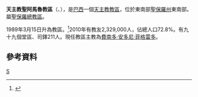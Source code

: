 {{Infobox Roman Catholic diocese
|name=聖阿馬魯

|jurisdiction=教區
|latin = Dioecesis Sancti Amaro

|image =
|caption = 
|location = [[巴西|巴西]]
|territory = [[聖保羅州|聖保羅州]]東南部
|population = 2,329,000

|rite = [[罗马礼|罗马礼]]
|patron = 
|province = 聖保羅
|established = 1989年
|cathedral =  聖茂樂主教座堂
|co-cathedral =
|leadership = 主教
|website =[http://www.diocesedesantoamaro.org.br/ 官方網頁]
|patriarch= 
|metropolitan = 
|ordinary = 費南多·安多尼·菲格雷多

|coadjutor archbishop =
|coadjutor bishop =
|auxiliary =
|emeritus =
}}
'''天主教聖阿馬魯教區'''（{{lang-la|Dioecesis Sancti Mauri}}、{{lang-pt|Diocese de Santo Amaro}}），是[[巴西|巴西]]一個[[天主教|天主教]][[教區|教區]]，位於東南部[[聖保羅州|聖保羅州]]東南部。屬[[天主教聖保羅總教區|聖保羅總教區]]。

1989年3月15日升為教區。<ref>{{Cite web |url=http://www.vatican.va/holy_father/john_paul_ii/apost_constitutions/documents/hf_jp-ii_apc_19890315_sancti-mauri_lt.html |title=升為教區的宗座憲令 |access-date=2013-11-29 |archive-date=2014-05-17 |archive-url=https://web.archive.org/web/20140517000534/http://www.vatican.va/holy_father/john_paul_ii/apost_constitutions/documents/hf_jp-ii_apc_19890315_sancti-mauri_lt.html |dead-url=no }}</ref>2010年有教友2,329,000人，佔總人口72.8%。有九十九個堂區、司鐸211人。現任教區主教為[[費南多·安多尼·菲格雷多|費南多·安多尼·菲格雷多]]。

==參考資料==
{{reflist}}
[[Category:巴西天主教教區|S]]